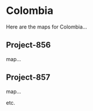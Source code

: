 # Colombia

Here are the maps for Colombia...

## Project-856

map...


## Project-857

map...


etc.